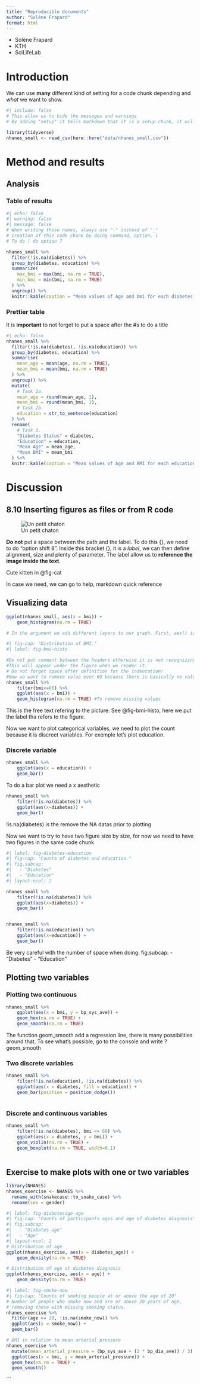 ```yaml
---
title: "Reproducible documents"
author: "Solène Frapard"
format: html
---
```


-   Solène Frapard
-   KTH
-   SciLifeLab

# Introduction

We can use **many** different kind of setting for a code chunk depending and *what* we want to show.

```r
#| include: false
# This allow us to hide the messages and warnings
# By adding "setup" it tells markdown that it is a setup chunk, it will allow you to load your library easily when you start R markdown again. We need to add here the libraries we are going to use as well as our data_set

library(tidyverse)
nhanes_small <- read_csv(here::here("data/nhanes_small.csv"))
```

# Method and results

## Analysis

### Table of results

```r
#| echo: false
#| warning: false
#| message: false
# When writing those names, always use "-" instead of "_"
# creation of this code chunk by doing command, option, i
# To do | do option 7

nhanes_small %>%
  filter(!is.na(diabetes)) %>%
  group_by(diabetes, education) %>%
  summarize(
    max_bmi = max(bmi, na.rm = TRUE),
    min_bmi = min(bmi, na.rm = TRUE)
  ) %>%
  ungroup() %>%
  knitr::kable(caption = "Mean values of Age and bmi for each diabetes and physical activity status") # Add a heading to the table
```

### Prettier table

It is **important** to not forget to put a space after the #s to do a title

```r
#| echo: false
nhanes_small %>%
  filter(!is.na(diabetes), !is.na(education)) %>%
  group_by(diabetes, education) %>%
  summarise(
    mean_age = mean(age, na.rm = TRUE),
    mean_bmi = mean(bmi, na.rm = TRUE)
  ) %>%
  ungroup() %>%
  mutate(
    # Task 2a.
    mean_age = round(mean_age, 1),
    mean_bmi = round(mean_bmi, 1),
    # Task 2b.
    education = str_to_sentence(education)
  ) %>%
  rename(
    # Task 3.
    "Diabetes Status" = diabetes,
    "Education" = education,
    "Mean Age" = mean_age,
    "Mean BMI" = mean_bmi
  ) %>%
  knitr::kable(caption = "Mean values of Age and BMI for each education and diabetes status.")
```

# Discussion

## 8.10 Inserting figures as files or from R code

![Un petit chaton](images/arrive%CC%81e-dun-chaton-a%CC%80-la-maison.jpeg){#fig-cat}

**Do not** put a space between the path and the label. To do this {}, we need to do "option shift 8". Inside this bracket {}, it is a *label*, we can then define alignment, size and plenty of parameter. The label allow us to **reference the image inside the text**.

Cute kitten in @fig-cat

In case we need, we can go to help, markdown quick reference

## Visualizing data

```r
ggplot(nhanes_small, aes(x = bmi)) +
    geom_histogram(na.rm = TRUE)

# In the argument we add different layers to our graph. First, aes() is aesthetic, we add inside the value of the axis. We add a new layer adding "+" and jumping line. The second layer in geometry. Be careful to keep the spaces where there are.

```
```r
#| fig-cap: "Distribution of BMI." 
#| label: fig-bmi-histo

#Do not put comment between the headers otherwise it is not recognizing it as headers anymore.
#This will appear under the figure when we render it.
# Do not forget space after definition for the indentation!
#Now we want to remove value over 60 because there is basically no values after that in our previous graph
nhanes_small %>% 
    filter(bmi<=60) %>% 
    ggplot(aes(x = bmi)) + 
    geom_histogram(na.rm = TRUE) #To remove missing values
```
This is the free text refering to the picture. See @fig-bmi-histo, here we put the label tha refers to the figure.

Now we want to plot categorical variables, we need to plot the count because it is discreet variables. For exemple let's plot education.

### Discrete variable

```r
nhanes_small %>% 
    ggplot(aes(x = education)) +
    geom_bar()
```
To do a bar plot we need a x aesthetic

```r
nhanes_small %>% 
    filter(!is.na(diabetes)) %>% 
    ggplot(aes(x=diabetes)) +
    geom_bar()
```
!is.na(diabetes) is the remove the NA datas prior to plotting

Now we want to try to have two figure size by size, for now we need to have two figures in the same code chunk 

```r
#| label: fig-diabetes-education
#| fig-cap: "Counts of diabetes and education."
#| fig.subcap: 
#|   - "Diabetes"
#|   - "Education"
#| layout-ncol: 2

nhanes_small %>% 
    filter(!is.na(diabetes)) %>% 
    ggplot(aes(x=diabetes)) +
    geom_bar()


nhanes_small %>% 
    filter(!is.na(education)) %>% 
    ggplot(aes(x=education)) +
    geom_bar()
```
 Be very careful with the number of space when doing:
 fig.subcap: 
   - "Diabetes"
   - "Education"
   
## Plotting two variables
### Plotting two continuous

```r
nhanes_small %>% 
    ggplot(aes(x = bmi, y = bp_sys_ave)) +
    geom_hex(na.rm = TRUE) +
    geom_smooth(na.rm = TRUE)
```

The function geom_smooth add a regression line, there is many possibilities around that. To see what's possible, go to the console and write ?geom_smooth

### Two discrete variables

```r
nhanes_small %>% 
    filter(!is.na(education), !is.na(diabetes)) %>% 
    ggplot(aes(x = diabetes, fill = education)) +
    geom_bar(position = position_dodge())
    
```
### Discrete and continuous variables

```r
nhanes_small %>% 
    filter(!is.na(diabetes), bmi <= 60) %>% 
    ggplot(aes(x = diabetes, y = bmi)) +
    geom_violin(na.rm = TRUE) +
    geom_boxplot(na.rm = TRUE, width=0.1)
    
```

## Exercise to make plots with one or two variables

```r
library(NHANES)
nhanes_exercise <- NHANES %>%
  rename_with(snakecase::to_snake_case) %>%
  rename(sex = gender)
```

```r
#| label: fig-diabetesage-age
#| fig-cap: "Counts of participants ages and age of diabetes diagnosis"
#| fig.subcap: 
#|   - "Diabetes age"
#|   - "Age"
#| layout-ncol: 2
# Distribution of age
ggplot(nhanes_exercise, aes(x = diabetes_age)) +
    geom_density(na.rm = TRUE)

# Distribution of age at diabetes diagnosis
ggplot(nhanes_exercise, aes(x = age)) +
    geom_density(na.rm = TRUE)
```
```r
#| label: fig-smoke-now
#| fig-cap: "Counts of smoking people at or above the age of 20"
# Number of people who smoke now and are or above 20 years of age,
# removing those with missing smoking status.
nhanes_exercise %>% 
  filter(age >= 20, !is.na(smoke_now)) %>% 
  ggplot(aes(x = smoke_now)) +
  geom_bar()
```

```r
# BMI in relation to mean arterial pressure
nhanes_exercise %>% 
  mutate(mean_arterial_pressure = (bp_sys_ave + (2 * bp_dia_ave)) / 3) %>% 
  ggplot(aes(x = bmi, y = mean_arterial_pressure)) +
  geom_hex(na.rm = TRUE) +
  geom_smooth()
```


```
